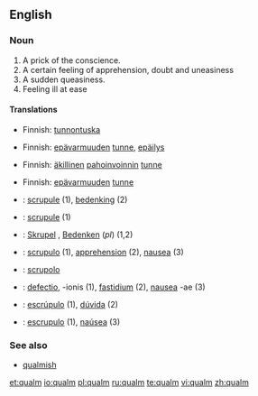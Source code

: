 {{see|Qualm}}
==English==

===Noun===
{{en-noun}}

# A prick of the conscience.
# A certain feeling of apprehension, doubt and uneasiness
# A sudden queasiness.
# Feeling ill at ease

====Translations====
{{trans-top|A prick of the conscience}}
*Finnish: [[tunnontuska]]
{{trans-mid}}
{{trans-bottom}}

{{trans-top|A certain feeling of apprehension, doubt and uneasiness}}
*Finnish: [[epävarmuus|epävarmuuden]] [[tunne]], [[epäilys]]
{{trans-mid}}
{{trans-bottom}}

{{trans-top|A sudden queasiness}}
*Finnish: [[äkillinen]] [[pahoinvointi|pahoinvoinnin]] [[tunne]]
{{trans-mid}}
{{trans-bottom}}

{{trans-top|Feeling ill at ease}}
*Finnish: [[epävarmuus|epävarmuuden]] [[tunne]]
{{trans-mid}}
{{trans-bottom}}

{{checktrans-top|}}
*{{ttbc|Dutch}}: [[scrupule]] {{f}} (1), [[bedenking]] {{f}} (2)
*{{ttbc|French}}: [[scrupule]] (1)
*{{ttbc|German}}: [[Skrupel]] {{m}}, [[Bedenken]] {{n}} (''pl'') (1,2)
*{{ttbc|Interlingua}}: [[scrupulo]] (1), [[apprehension]] (2), [[nausea]] (3)
{{trans-mid}}
*{{ttbc|Italian}}: [[scrupolo]]
*{{ttbc|Latin}}: [[defectio]], -ionis (1), [[fastidium]] (2), [[nausea]] -ae (3)
*{{ttbc|Portuguese}}: [[escrúpulo]] (1), [[dúvida]] (2)
*{{ttbc|Spanish}}: [[escrupulo]] (1), [[naúsea]] (3)
{{trans-bottom}}

===See also===
*[[qualmish]]

[[et:qualm]]
[[io:qualm]]
[[pl:qualm]]
[[ru:qualm]]
[[te:qualm]]
[[vi:qualm]]
[[zh:qualm]]